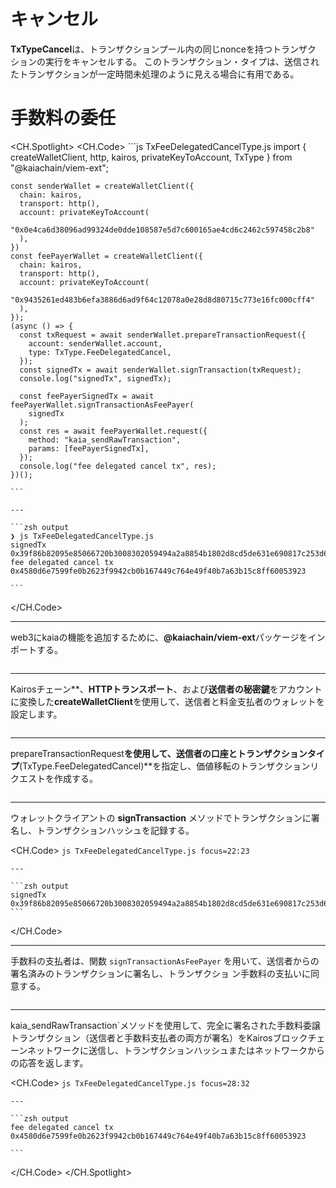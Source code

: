 # キャンセル


<Editor module="/src/pages/viem-ext/fee-delegated-transaction/FeeDelegatedCancelType.tsx" route={RoutePath.ViemExt_Fee_Cancel_Type。} />

**TxTypeCancel**は、トランザクションプール内の同じnonceを持つトランザク ションの実行をキャンセルする。 このトランザクション・タイプは、送信されたトランザクションが一定時間未処理のように見える場合に有用である。

# 手数料の委任

<CH.Spotlight>
  <CH.Code>
    ```js TxFeeDelegatedCancelType.js
    import { createWalletClient, http, kairos, privateKeyToAccount, TxType } from "@kaiachain/viem-ext";

    const senderWallet = createWalletClient({
      chain: kairos,
      transport: http(),
      account: privateKeyToAccount(
        "0x0e4ca6d38096ad99324de0dde108587e5d7c600165ae4cd6c2462c597458c2b8"
      ),
    })
    const feePayerWallet = createWalletClient({
      chain: kairos,
      transport: http(),
      account: privateKeyToAccount(
        "0x9435261ed483b6efa3886d6ad9f64c12078a0e28d8d80715c773e16fc000cff4"
      ),
    });
    (async () => {
      const txRequest = await senderWallet.prepareTransactionRequest({
        account: senderWallet.account,
        type: TxType.FeeDelegatedCancel,
      });
      const signedTx = await senderWallet.signTransaction(txRequest);
      console.log("signedTx", signedTx);

      const feePayerSignedTx = await feePayerWallet.signTransactionAsFeePayer(
        signedTx
      );
      const res = await feePayerWallet.request({
        method: "kaia_sendRawTransaction",
        params: [feePayerSignedTx],
      });
      console.log("fee delegated cancel tx", res);
    })();

    ```

    ---

    ```zsh output
    ❯ js TxFeeDelegatedCancelType.js
    signedTx 0x39f86b82095e85066720b3008302059494a2a8854b1802d8cd5de631e690817c253d6a9153f847f8458207f6a0e203205f0f0728d964f8da4a8f891b63d2140c9a0144d33a9a682be1db90c212a05a3999602aeefda3cabbf0af3a935b85a9c5e94ffa3c00c8def218a121281343
    fee delegated cancel tx 0x4580d6e7599fe0b2623f9942cb0b167449c764e49f40b7a63b15c8ff60053923

    ```
  </CH.Code>

  ---

  web3にkaiaの機能を追加するために、**@kaiachain/viem-ext**パッケージをインポートする。

  ```js TxFeeDelegatedCancelType.js focus=1
  ```

  ---

  Kairosチェーン\*\*、**HTTPトランスポート**、および**送信者の秘密鍵**をアカウントに変換した**createWalletClient**を使用して、送信者と料金支払者のウォレットを設定します。

  ```js TxFeeDelegatedCancelType.js focus=3:16
  ```

  ---

  prepareTransactionRequest**を使用して、送信者の口座とトランザクションタイプ**(TxType.FeeDelegatedCancel)\*\*を指定し、価値移転のトランザクションリクエストを作成する。

  ```js TxFeeDelegatedCancelType.js focus=18:21
  ```

  ---

  ウォレットクライアントの **signTransaction** メソッドでトランザクションに署名し、トランザクションハッシュを記録する。

  <CH.Code>
    ```js TxFeeDelegatedCancelType.js focus=22:23
    ```

    ---

    ```zsh output
    signedTx 0x39f86b82095e85066720b3008302059494a2a8854b1802d8cd5de631e690817c253d6a9153f847f8458207f6a0e203205f0f0728d964f8da4a8f891b63d2140c9a0144d33a9a682be1db90c212a05a3999602aeefda3cabbf0af3a935b85a9c5e94ffa3c00c8def218a121281343
    ```
  </CH.Code>

  ---

  手数料の支払者は、関数 `signTransactionAsFeePayer` を用いて、送信者からの署名済みのトランザクションに署名し、トランザクショ ン手数料の支払いに同意する。

  ```js TxFeeDelegatedCancelType.js focus=25:27
  ```

  ---

  kaia_sendRawTransaction\`メソッドを使用して、完全に署名された手数料委譲トランザクション（送信者と手数料支払者の両方が署名）をKairosブロックチェーンネットワークに送信し、トランザクションハッシュまたはネットワークからの応答を返します。

  <CH.Code>
    ```js TxFeeDelegatedCancelType.js focus=28:32
    ```

    ---

    ```zsh output
    fee delegated cancel tx 0x4580d6e7599fe0b2623f9942cb0b167449c764e49f40b7a63b15c8ff60053923

    ```
  </CH.Code>
</CH.Spotlight>

